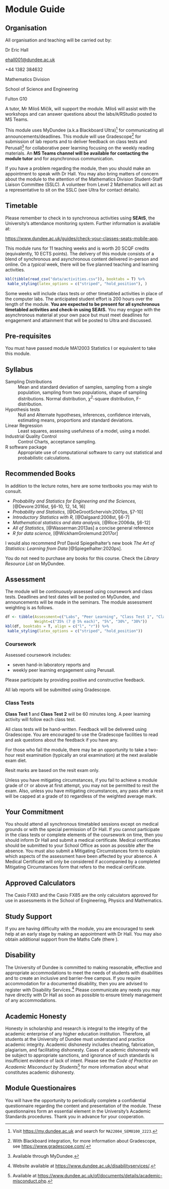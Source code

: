 # Module Guide {-#cg}

<!-- ::: {.importantblock data-latex=""}  -->
<!-- Due to COVID19, all plans may be subject to change.  -->
<!-- :::  -->

## Organisation {-#cg-organization}

All organisation and teaching will be carried out by:

:::{.noteblock data-latex=""}
Dr Eric Hall  

[ehall001@dundee.ac.uk](mailto:ehall001@dundee.ac.uk)

+44 1382 384632

Mathematics Division

School of Science and Engineering

Fulton G10

:::

A tutor, Mr Miloš Mičík, will support the module. Miloš will assist with the workshops and can answer questions about the labs/`R`/RStudio posted to MS Teams. 

This module uses MyDundee (a.k.a Blackboard Ultra)^[Visit [https://my.dundee.ac.uk](https://my.dundee.ac.uk) and search for `MA22004_SEM0100_2223`.] for communicating all announcements/deadlines. This module will use Gradescope^[With Blackboard integration, for more information about Gradescope, see [https://www.gradescope.com/](https://www.gradescope.com/).] for submission of lab reports and to deliver feedback on class tests and Perusall^[Available through MyDundee.] for collaborative peer learning focusing on the weekly reading materials. An **MS Teams channel will be available for contacting the module tutor** and for asynchronous communication. 

If you have a problem regarding the module, then you should make an appointment to speak with Dr Hall. You may also bring matters of concern about the module to the attention of the Mathematics Division Student-Staff Liaison Committee (SSLC). A volunteer from Level 2 Mathematics will act as a representative to sit on the SSLC (see Ultra for contact details). 

## Timetable {-#cg-timetable}

::: {.warningblock data-latex=""} 
Please remember to check in to synchronous activities using **SEAtS**, the University's attendance monitoring system. Further information is available at:

[https://www.dundee.ac.uk/guides/check-your-classes-seats-mobile-app](https://www.dundee.ac.uk/guides/check-your-classes-seats-mobile-app). 
::: 

This module runs for 11 teaching weeks and is worth 20 SCQF credits (equivalently, 10 ECTS points). The delivery of this module consists of a blend of synchronous and asynchronous content delivered in-person and online. On a *typical* week, there will be five planned teaching and learning activities.

```r
kbl(tibble(read_csv("data/activities.csv")), booktabs = T) %>%
 kable_styling(latex_options = c("striped", "hold_position"), )
```

Some weeks will include class tests or other timetabled activities in place of the computer labs. The anticipated student effort is 200 hours over the length of the module. **You are expected to be present for all synchronous timetabled activities and check-in using SEAtS.** You may engage with the asynchronous material at your own pace but must meet deadlines for engagement and attainment that will be posted to Ultra and discussed. 

## Pre-requisites {-#cg-prerecs}

You must have passed module MA12003 Statistics I or equivalent to take this module.

## Syllabus {-#cg-syllabus}

Sampling Distributions 
: Mean and standard deviation of samples, sampling from a single population, sampling from two populations, shape of sampling distributions. Normal distribution, $\chi^2$-square distribution, F-distribution.

Hypothesis tests 
: Null and Alternate hypotheses, inferences, confidence intervals, estimating means, proportions and standard deviations.

Linear Regression
: Least squares, assessing usefulness of a model, using a model.

Industrial Quality Control
: Control Charts, acceptance sampling.

R software package 
: Appropriate use of computational software to carry out statistical and probabilistic calculations.

## Recommended Books {-#cg-books}

In addition to the lecture notes, here are some textbooks you may wish to consult.

+ *Probability and Statistics for Engineering and the Sciences,* [@Devore:2016st, §6-10, 12, 14, 16]
+ *Probability and Statistics,* [@DeGrootSchervish:2001ps, §7-10]
+ *Introductory Statistics with R,* [@Dalgaard:2008st, §6-7]
+ *Mathematical statistics and data analysis,* [@Rice:2006da, §6-12]
+ *All of Statistics,* [@Wasserman:2013as] a concise general reference
+ *R for data science,* [@WickhamGrolemund:2017or]

I would also recommend Prof David Spiegelhalter's new book *The Art of Statistics: Learning from Data* [@Spiegelhalter:2020ps].

::: {.noteblock data-latex=""}
You do not need to purchase any books for this course. Check the *Library Resource List* on MyDundee. 
:::  

## Assessment {-#cg-assessment}

The module will be *continuously* assessed using coursework and class tests. Deadlines and test dates will be posted on MyDundee, and announcements will be made in the seminars. The module assessment weighting is as follows. 

```r
df <- tibble(Assessment=c("Labs", "Peer Learning", "Class Test 1", "Class Test 2"),
             Weight=c("35% (7 @ 5% each)", "5%", "30%", "30%"))
kbl(df, booktabs = T, align = c("l", "r")) %>%
 kable_styling(latex_options = c("striped", "hold_position"))
```

### Coursework {-#cg-assessment-coursework}

Assessed coursework includes:

- seven hand-in laboratory reports and 
- weekly peer learning engagement using Perusall. 

Please participate by providing positive and constructive feedback. 

All lab reports will be submitted using Gradescope.

### Class Tests {-#cg-assessment-exams}

**Class Test 1** and **Class Test 2** will be 60 minutes long. A peer learning activity will follow each class test. 

All class tests will be hand-written. Feedback will be delivered using Gradescope. You are encouraged to use the Gradescope facilities to read and ask questions about the feedback if you have any. 

For those who fail the module, there may be an opportunity to take a two-hour resit examination (typically an oral examination) at the next available exam diet. 

:::{.warningblock data-latex=""}
Resit marks are based on the resit exam only.
:::

Unless you have mitigating circumstances, if you fail to achieve a module grade of `CF` or above at first attempt, you may not be permitted to resit the exam. Also, unless you have mitigating circumstances, any pass after a resit will be capped at a grade of `D3` regardless of the weighted average mark.  

## Your Commitment {-#cg-commitment}

You should attend all synchronous timetabled sessions except on medical grounds or with the special permission of Dr Hall. If you cannot participate in the class tests or complete elements of the coursework on time, then you should inform Dr Hall and submit a medical certificate. Medical certificates should be submitted to your School Office as soon as possible after the absence. You must also submit a Mitigating Circumstances form to explain which aspects of the assessment have been affected by your absence. A Medical Certificate will only be considered if accompanied by a completed Mitigating Circumstances form that refers to the medical certificate.

## Approved Calculators {-#cg-calcs}

The Casio FX83 and the Casio FX85 are the only calculators approved for use in assessments in the School of Engineering, Physics and Mathematics.

## Study Support {-#cg-support}

If you are having difficulty with the module, you are encouraged to seek help at an early stage by making an appointment with Dr Hall. You may also obtain additional support from the Maths Cafe (there ).

## Disability {-#cg-disability}

The University of Dundee is committed to making reasonable, effective and appropriate accommodations to meet the needs of students with disabilities and to create an inclusive and barrier-free campus. If you require accommodation for a documented disability, then you are advised to register with Disability Services.^[Website available at [https://www.dundee.ac.uk/disabilityservices/](https://www.dundee.ac.uk/disabilityservices/).] Please communicate any needs you may have directly with Dr Hall as soon as possible to ensure timely management of any accommodations. 

## Academic Honesty {-#cg-honesty}

Honesty in scholarship and research is integral to the integrity of the academic enterprise of any higher education institution. Therefore, all students at the University of Dundee must understand and practice academic integrity. Academic dishonesty includes cheating, fabrication, plagiarism, and facilitating dishonesty. Cases of academic dishonesty will be subject to appropriate sanctions, and ignorance of such standards is insufficient evidence of lack of intent. Please see the *Code of Practice on Academic Misconduct by Students*^[Available at [https://www.dundee.ac.uk/qf/documents/details/academic-misconduct.php](https://www.dundee.ac.uk/qf/documents/details/academic-misconduct.php).] for more information about what constitutes academic dishonesty.

## Module Questionaires {-#cg-questionaire}

You will have the opportunity to periodically complete a confidential questionnaire regarding the content and presentation of the module. These questionnaires form an essential element in the University's Academic Standards procedures. Thank you in advance for your cooperation. 
